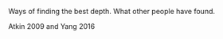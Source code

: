 <!-- Introduction, no subheadings -->

Ways of finding the best depth.
What other people have found.

Atkin 2009 and Yang 2016



